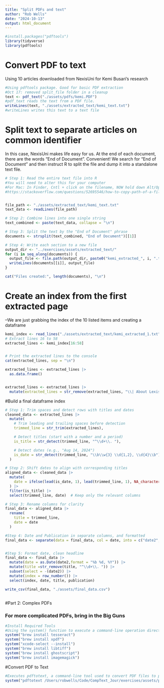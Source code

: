 ```yaml
---
title: "Split PDFs and text"
author: "Rob Wells"
date: "2024-10-13"
output: html_document
---
```

```r
#install.packages("pdftools")
library(tidyverse)
library(pdftools)
```

# Convert PDF to text

Using 10 articles downloaded from NexisUni for Kemi Busari's research
```r
#Using pdftools package. Good for basic PDF extraction
#Oct 17: removed split_file folder in a cleanup
text <- pdf_text("./assets/pdfs/kemi.PDF")
#pdf_text reads the text from a PDF file.
writeLines(text, "./assets/extracted_text/kemi_text.txt")
#writeLines writes this text to a text file
```


# Split text to separate articles on common identifier

In this case, NexisUni makes life easy for us. At the end of each document, there are the words "End of Document". Convenient! We search for "End of Document" and then instruct R to split the file and dump it into a standalone text file.
```r
# Step 1: Read the entire text file into R
#You will need to alter this for your computer
#For Mac: In Finder, Cntl + click on the filename, NOW hold down Alt/Option, and an item to copy file path will appear as Copy "Filename" as Pathname 
#https://stackoverflow.com/questions/52695546/how-to-copy-path-of-a-file-in-mac-os


file_path <- "./assets/extracted_text/kemi_text.txt"
text_data <- readLines(file_path)

# Step 2: Combine lines into one single string
text_combined <- paste(text_data, collapse = "\n")

# Step 3: Split the text by the "End of Document" phrase
documents <- strsplit(text_combined, "End of Document")[[1]]

# Step 4: Write each section to a new file
output_dir <- "../exercises/assets/extracted_text/"
for (i in seq_along(documents)) {
  output_file <- file.path(output_dir, paste0("kemi_extracted_", i, ".txt"))
  writeLines(documents[[i]], output_file)
}

cat("Files created:", length(documents), "\n")
```

# Create an index from the first extracted page
--We are just grabbing the index of the 10 listed items and creating a dataframe
```r
kemi_index <- read_lines("./assets/extracted_text/kemi_extracted_1.txt")
# Extract lines 16 to 58
extracted_lines <- kemi_index[16:58]


# Print the extracted lines to the console
cat(extracted_lines, sep = "\n")

extracted_lines <- extracted_lines |> 
  as.data.frame() 


extracted_lines <- extracted_lines |> 
  mutate(extracted_lines = str_remove(extracted_lines, "\\| About LexisNexis \\| Privacy Policy \\| Terms & Conditions \\| Copyright © 2020 LexisNexis"))
```

#Build a final dataframe index

```r
# Step 1: Trim spaces and detect rows with titles and dates
cleaned_data <- extracted_lines |>
  mutate(
    # Trim leading and trailing spaces before detection
    trimmed_line = str_trim(extracted_lines),  

    # Detect titles (start with a number and a period)
    is_title = str_detect(trimmed_line, "^\\d+\\. "),  

    # Detect dates (e.g., "Aug 14, 2024")
    is_date = str_detect(trimmed_line, "\\b\\w{3} \\d{1,2}, \\d{4}\\b")
  )

# Step 2: Shift dates to align with corresponding titles
aligned_data <- cleaned_data |>
  mutate(
    date = ifelse(lead(is_date, 1), lead(trimmed_line, 1), NA_character_)  # Shift date to title's row
  ) |>
  filter(is_title) |>
  select(trimmed_line, date)  # Keep only the relevant columns

# Step 3: Rename columns for clarity
final_data <- aligned_data |>
  rename(
    title = trimmed_line,
    date = date
  )

#Step 4: Date and Publication in separate columns, and formatted
final_data <- separate(data = final_data, col = date, into = c("date2", "publication"), sep = "  ", extra = "merge", fill = "right")


#Step 5: Format date, clean headline
final_data <- final_data |> 
  mutate(date = as.Date(date2,format = "%b %d, %Y")) |> 
  mutate(title =str_remove(title, "^\\d+\\. ")) |> 
  subset(select = -(date2)) |> 
  mutate(index = row_number()) |> 
  select(index, date, title, publication)

write_csv(final_data, "./assets/final_data.csv")
  
```


#Part 2: Complex PDFs

### For more complicated PDFs, bring in the Big Guns

```r
#Install Required Tools
#Using the system() function to execute a command-line operation directly from within R.
system("brew install tesseract")
system("brew install xpdf")
system("xcode-select --install")
system("brew install libtiff")
system("brew install ghostscript")
system("brew install imagemagick")
```

#Convert PDF to Text
```r
#Executes pdftotext, a command-line tool used to convert PDF files to plain text.
system("pdftotext /Users/robwells/Code/CompText_Jour/exercises/assets/pdfs/kemi.PDF ../exercises/assets/extracted_text/kemi3.txt")
```


